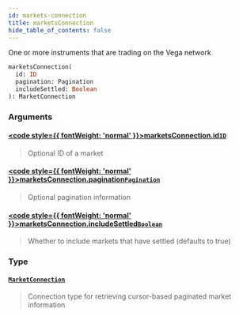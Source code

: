 ```yaml
---
id: markets-connection
title: marketsConnection
hide_table_of_contents: false
---
```








One or more instruments that are trading on the Vega network

```graphql
marketsConnection(
  id: ID
  pagination: Pagination
  includeSettled: Boolean
): MarketConnection
```


### Arguments

#### [<code style={{ fontWeight: 'normal' }}>marketsConnection.<b>id</b></code>](#)<Bullet />[`ID`](/testnet/api/graphql/scalars/id) <Badge class="secondary" text="scalar"/>
> Optional ID of a market
> 

#### [<code style={{ fontWeight: 'normal' }}>marketsConnection.<b>pagination</b></code>](#)<Bullet />[`Pagination`](/testnet/api/graphql/inputs/pagination) <Badge class="secondary" text="input"/>
> Optional pagination information
> 

#### [<code style={{ fontWeight: 'normal' }}>marketsConnection.<b>includeSettled</b></code>](#)<Bullet />[`Boolean`](/testnet/api/graphql/scalars/boolean) <Badge class="secondary" text="scalar"/>
> Whether to include markets that have settled (defaults to true)
> 

### Type

#### [`MarketConnection`](/testnet/api/graphql/objects/market-connection) <Badge class="secondary" text="object"/>
> Connection type for retrieving cursor-based paginated market information
> 





